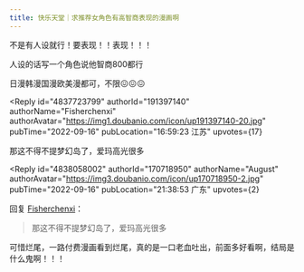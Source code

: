 ```yaml
---
title: 快乐天堂｜求推荐女角色有高智商表现的漫画啊
---
```



<Forum groupName="动画番剧" groupUrl="https://www.douban.com/group/596353/" archivedAt="2025-05-16T15:05:17.295Z">
  <Post
    id="275064645"
    title="快乐天堂｜求推荐女角色有高智商表现的漫画啊"
    url="https://www.douban.com/group/topic/275064645/?_spm_id=MjU5MzgxMDM4"
    pubTime="2022-09-27"
    highlightUserId="191397140"
  >
不是有人设就行！要表现！！表现！！！

人设的话写一个角色说他智商800都行

日漫韩漫国漫欧美漫都可，不限😖😖😖

<Reply
  id="4837723799"
  authorId="191397140"
  authorName="Fisherchenxi"
  authorAvatar="https://img1.doubanio.com/icon/up191397140-20.jpg"
  pubTime="2022-09-16"
  pubLocation="16:59:23 江苏"
  upvotes={17}
>
那这不得不提梦幻岛了，爱玛高光很多
</Reply>

<Reply
  id="4838058002"
  authorId="170718950"
  authorName="August"
  authorAvatar="https://img3.doubanio.com/icon/up170718950-2.jpg"
  pubTime="2022-09-16"
  pubLocation="21:38:53 广东"
  upvotes={2}
>
回复 [Fisherchenxi](https://www.douban.com/people/191397140/)：
 > 那这不得不提梦幻岛了，爱玛高光很多

可惜烂尾，一路付费漫画看到烂尾，真的是一口老血吐出，前面多好看啊，结局是什么鬼啊！！！
</Reply>
  </Post>
</Forum>
